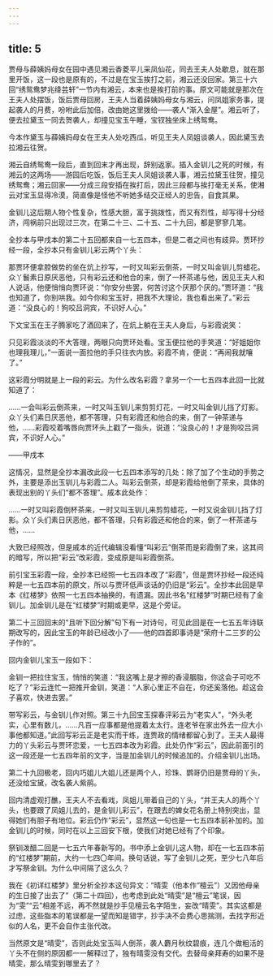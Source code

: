 ```yaml
---
---
---
```

title: 5
---




贾母与薛姨妈母女在园中遇见湘云香菱平儿采凤仙花，同去王夫人处歇息，就在那里开饭，这一段也是原有的，不过是在宝玉挨打之前，湘云还没回家。第三十六回“绣鸳鸯梦兆绛芸轩”一节内有湘云，本来也是挨打前的事。原文可能就是那次在王夫人处摆饭，饭后贾母回房，王夫人当着薛姨妈母女与湘云，问凤姐家务事，提起袭人的月费，吩咐此后加倍，改由她这里拨给——袭人“渐入金屋”。湘云听了，便去拉黛玉一同去贺袭人，却撞见宝玉午睡，宝钗独坐床上绣鸳鸯。

今本作黛玉与薛姨妈母女在王夫人处吃西瓜，听见王夫人凤姐谈袭人，因此黛玉去拉湘云往贺。

湘云自绣鸳鸯一段后，直到回末才再出现，辞别返家。插入金钏儿之死的时候，有湘云的这两场——游园后吃饭，饭后王夫人凤姐谈袭人事，湘云拉黛玉往贺，撞见绣鸳鸯；湘云回家——分成三段安插在挨打后，因此三段都与挨打毫无关系，使湘云对宝玉显得冷漠，简直像是怪他不听她多结交正经人的忠告，自食其果。

金钏儿这后期人物个性复杂，性感大胆，富于挑拨性，而又有烈性，却写得十分经济，闯祸前只出现过三次，在第二十三、二十五、二十九回，都是寥寥几笔。

全抄本与甲戌本的第二十五回都来自一七五四本，但是二者之间也有歧异。贾环抄经一段，全抄本只有金钏儿彩云两个丫头：

那贾环便拿腔做势的坐在炕上抄写，一时又叫彩云倒茶，一时又叫金钏儿剪蜡花。众丫鬟素日原厌恶他，只有彩云还和他合的来，倒了一杯茶递与他，因见王夫人和人说话，他便悄悄向贾环说：“你安分些罢，何苦讨这个厌那个厌的。”贾环道：“我也知道了，你别哄我。如今你和宝玉好，把我不大理论，我也看出来了。”彩云道：“没良心的！狗咬吕洞宾，不识好人心。”

下文宝玉在王子腾家吃了酒回来了，在炕上躺在王夫人身后，与彩霞说笑：

只见彩霞淡淡的不大答理，两眼只向贾环处看。宝玉便拉他的手笑道：“好姐姐你也理我理儿，”一面说一面拉他的手只往衣内放。彩霞不肯，便说：“再闹我就嚷了。”

这彩霞分明就是上一段的彩云。为什么改名彩霞？拿另一个一七五四本此回一比就知道了：

……一会叫彩云倒茶来，一时又叫玉钏儿来剪剪灯花，一时又叫金钏儿挡了灯影。众丫头们素日厌恶他，都不答理，只有彩霞还和他合的来，倒了一钟茶递与他，……彩霞咬着嘴唇向贾环头上戳了一指头，说道：“没良心的！才是狗咬吕洞宾，不识好人心。”

——甲戌本

这情况，显然是全抄本漏改此段一七五四本添写的几处：除了加了个生动的手势之外，主要是添出玉钏儿与彩霞二人。叫彩云倒茶，却是彩霞给他倒了茶来，具体的表现出别的丫头们“都不答理”。戚本此处作：

……一时又叫彩霞倒杯茶来，一时又叫玉钏儿来剪剪蜡花，一时又说金钏儿挡了灯影。众丫头们素日厌恶他，都不答理，只有彩霞还和他合的来，倒了一杯茶递与他，……

大致已经照改，但是戚本的近代编辑没看懂“叫彩云”倒茶而是彩霞倒了来，这其间的暗写，所以把“彩云”改彩霞，变成原是叫彩霞倒茶。

前引宝玉彩霞一段，全抄本已经照一七五四本改了“彩霞”，但是贾环抄经一段还纯粹是一七五四本前的原文，所以与贾环低声谈话的仍旧是“彩云”。全抄本此回是早本《红楼梦》依照一七五四本抽换的，有遗漏。因此书名“红楼梦”时期已经有了金钏儿。加金钏儿是在“红楼梦”时期或更早，这是个旁证。

第二十三回回末的“且听下回分解”句下有一对诗句，可见此回是在一七五五年诗联期改写的，因此宝玉的年龄已经改小了——他的四首即事诗是“荣府十二三岁的公子作的”。

回内金钏儿宝玉一段如下：

金钏一把拉住宝玉，悄悄的笑道：“我这嘴上是才擦的香浸胭脂，你这会子可吃不吃了？”彩云连忙一把推开金钏，笑道：“人家心里正不自在，你还奚落他。趁这会子喜欢，快进去罢。”

带写彩云，与金钏儿作对照。第三十九回宝玉探春评彩云为“老实人”，“外头老实，心里有数儿，……凡百一应事都是他提着太太行。连老爷在家出外去一应大小事他都知道。”此回写彩云正是老实而干练，连贾政的情绪都留心到了。王夫人最得力的丫头彩云与贾环恋爱，一七五四本改为彩霞。此处仍作“彩云”，因此前面引的这一段还是一七五四年前的文字，当是加金钏儿的时候追加的。介绍金钏儿出场。

第二十九回极老，回内巧姐儿大姐儿还是两个人，珍珠、鹦哥仍旧是贾母的丫头，还没给宝黛，改名袭人紫鹃。

回内清虚观打醮，王夫人不去看戏，凤姐儿带着自己的丫头，“并王夫人的两个丫头，也要跟了凤姐儿去的，是金钏儿彩云”，在跟去的婢女花名册上特别突出，显得她们有胆子有地位。彩云仍作“彩云”，显然这一句也是一七五四本前补加的。加金钏儿的时候，同时在以上三回安下根，使我们对她已经有了个印象。

祭钏泼醋二回是一七五六年春新写的。书中添上金钏儿这人物，却在一七五四本前的“红楼梦”期前，大约一七四〇年间。换句话说，写了金钏儿之死，至少七八年后才写祭金钏。为什么中间隔了这么久？

我在《初详红楼梦》里分析全抄本这句异文：“晴雯（他本作“檀云”）又因他母亲的生日接了出去了”（第二十四回），也考虑到此处“晴雯”是“檀云”笔误，因为“雯”“云”相差不远，再不然就是抄手见檀云名字陌生，妄改“晴雯”。其实这都是过虑，这些脂本的笔误都是一望而知是错字，抄手决不会费心思揣测，去找字形近似的人名，更不会自作主张代改。

当然原文是“晴雯”，否则此处宝玉叫人倒茶，袭人麝月秋纹碧痕，连几个做粗活的丫头不在侧的原因都一一解释过了，独有晴雯没有交代。去替母亲拜寿的如果不是晴雯，那么晴雯到哪里去了？